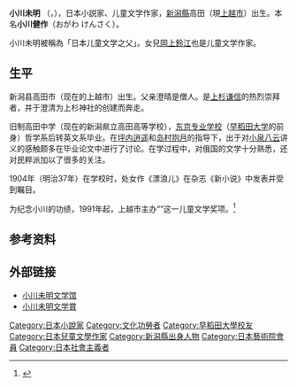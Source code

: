 {{expand japanese|time=2013-09-29T08:41:43+00:00}}
{{refimprove|time=2020-08-31}}
{{infobox writer
|name=小川未明
|image=Mimei Ogawa 02.jpg
|本名=小川健作
|出生地点=日本[[新潟县|新潟县]][[高田市|高田市]]
|出生=1882年4月7日
|death_place=日本东京都[[杉並区|杉並区]]
|death_date={{dda|1961|5|11|1882|4|7}}
|occupation=小说家、儿童文学作家
|活跃年代=1904年－1961年
|子女=[[岡上鈴江|岡上鈴江]]（次女）
}}

'''小川未明''' （{{jpn|j=小川 未明|kn=おがわ みめい}}，{{bd|1882年|（明治15年）4月7日|1961年|（昭和36年）5月11日|}}），日本小説家、儿童文学作家，[[新潟縣|新潟縣]]高田（現[[上越市|上越市]]）出生。本名'''小川健作'''（おがわ けんさく）。

小川未明被稱為「日本儿童文学之父」。女兒[[岡上鈴江|岡上鈴江]]也是儿童文学作家。

==生平==

新潟县高田市（现在的上越市）出生。父亲澄晴是僧人。是[[上杉谦信|上杉谦信]]的热烈崇拜者，并于澄清为上杉神社的创建而奔走。

旧制高田中学（现在的新潟県立高田高等学校），[[东京专业学校|东京专业学校]]（[[早稻田大学|早稻田大学]]的前身）哲学系后转英文系毕业。在[[坪内逍遥|坪内逍遥]]和[[岛村抱月|岛村抱月]]的指导下，出于对[[小泉八云|小泉八云]]讲义的感触颇多在毕业论文中进行了讨论。在学过程中，对俄国的文学十分熟悉，还对民粹派加以了很多的关注。

1904年（明治37年）在学校时，处女作《漂浪儿》在杂志《新小说》中发表并受到瞩目。

为纪念小川的功绩，1991年起，上越市主办“{{lj|小川未明文学奖|小川未明文学賞}}”这一儿童文学奖项。<ref>{{cite web|url=https://digital.j-times.jp/Contents/20210404/6b6242cb-277b-4057-b369-7aced1a4d514|title=文学賞応募のきっかけに　歴代大賞作など紹介　小川未明文学館で受賞記念展|work=上越タイムス|access-date=2021-05-03|archive-date=2021-05-05|archive-url=https://web.archive.org/web/20210505230548/https://digital.j-times.jp/Contents/20210404/6b6242cb-277b-4057-b369-7aced1a4d514|dead-url=no}}</ref>

==参考资料==
{{refs}}

==外部链接==
*[https://www.city.joetsu.niigata.jp/site/mimei-bungakukan/ 小川未明文学馆] {{Wayback|url=https://www.city.joetsu.niigata.jp/site/mimei-bungakukan/ |date=20210119015929 }}
*[https://gakken-ep.jp/extra/mimei-bungaku/ 小川未明文学賞] {{Wayback|url=https://gakken-ep.jp/extra/mimei-bungaku/ |date=20210504060204 }}

{{Authority control}}
{{DEFAULTSORT:okawa mimei}}
[[Category:日本小說家|Category:日本小說家]]
[[Category:文化功勞者|Category:文化功勞者]]
[[Category:早稻田大學校友|Category:早稻田大學校友]]
[[Category:日本兒童文學作家|Category:日本兒童文學作家]]
[[Category:新潟縣出身人物|Category:新潟縣出身人物]]
[[Category:日本藝術院會員|Category:日本藝術院會員]]
[[Category:日本社會主義者|Category:日本社會主義者]]